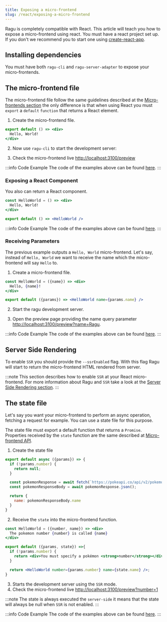 ```yaml
---
title: Exposing a micro-frontend
slug: /react/exposing-a-micro-frontend
---
```


Ragu is completely compatible with React. This article will teach you how to expose a micro-frontend using react.
You must have a react project set up. If you don't we recommend you to start one using
[create-react-app](https://github.com/facebook/create-react-app).

## Installing dependencies

You must have both `ragu-cli` and `ragu-server-adapter` to expose your micro-frontends.


<PackageManager
  npm="install ragu-cli ragu-react-server-adapter --save-dev"
  yarn="add ragu-cli ragu-react-server-adapter --dev"
/>

## The micro-frontend file

The micro-frontend file follow the same guidelines described at the [Micro-frontends section](/micro-frontends) the
only difference is that when using React you must `export` a `default` `function` that returns a React element.

1. Create the micro-frontend file.

  ```jsx title="my-mfe.js"
  export default () => <div>
    Hello, World!
  </div>
  ```

2. Now use `ragu-cli` to start the development server:

  <PackageManager binExecution={true} both="ragu-cli dev --file my-mfe.js" />

3. Check the micro-frontend live [http://localhost:3100/preview](http://localhost:3100/preview)

  :::info Code Example
  The code of the examples above can be found [here](https://github.com/ragu-framework/docs/tree/main/examples/react/exposing).
  :::

### Exposing a React Component

You also can return a React component.

```jsx title="my-mfe.js"
const HelloWorld = () => <div>
  Hello, World!
</div>

export default () => <HelloWorld />
```

:::info Code Example
The code of the examples above can be found [here](https://github.com/ragu-framework/docs/tree/main/examples/react/exposing-component).
:::

### Receiving Parameters

The previous example outputs a `Hello, World` micro-frontend. Let's say, instead of
`Hello, World` we want to receive the name which the micro-frontend will say `Hello` to.

1. Create a micro-frontend file.
  ```jsx title="my-mfe.js"
  const HelloWorld = ({name}) => <div>
    Hello, {name}!
  </div>

  export default ({params}) => <HelloWorld name={params.name} />
  ```

2. Start the ragu development server.

  <PackageManager binExecution={true} both="ragu-cli dev --file my-mfe.js" />

3. Open the preview page providing the name query parameter [http://localhost:3100/preview?name=Ragu](http://localhost:3100/preview?name=Ragu).

  :::info Code Example
  The code of the examples above can be found [here](https://github.com/ragu-framework/docs/tree/main/examples/react/receiving-params).
  :::

## Server Side Rendering

To enable `SSR` you should provide the `--ssrEnabled` flag.
With this flag Ragu will start to return the micro-frontend HTML rendered from server.

:::note
This section describes how to enable `SSR` at your React micro-frontend. For more information about Ragu and `SSR`
take a look at the [Server Side Rendering section](/docs/server-side-rendering).
:::

## The state file

Let's say you want your micro-frontend to perform an async operation, fetching a request for example. You can use
a state file for this purpose.

The state file must export a default function that returns a `Promise`.
Properties received by the `state` function are the same described at
[Micro-frontend API](/docs/micro-frontends#receiving-parameters).

1. Create the state file

  ```js title="state.js"
  export default async ({params}) => {
    if (!params.number) {
      return null;
    }

    const pokemonResponse = await fetch(`https://pokeapi.co/api/v2/pokemon/${params.number}`);
    const pokemonResponseBody = await pokemonResponse.json();

    return {
      name: pokemonResponseBody.name
    }
  }
  ```

2. Receive the `state` into the micro-frontend function.

  ```jsx title="my-mfe.js"
  const HelloWorld = ({number, name}) => <div>
    The pokemon number {number} is called {name}
  </div>

  export default ({params, state}) =>{
    if (!params.number) {
      return <div>You must specify a pokémon <strong>number</strong></div>
    }

    return <HelloWorld number={params.number} name={state.name} />;
  }
  ```

3. Starts the development server using the `SSR` mode. <PackageManager binExecution={true} both="ragu-cli dev --file my-mfe.js --stateFile state.js --ssrEnabled" />
4. Check the micro-frontend live [http://localhost:3100/preview?number=1](http://localhost:3100/preview?number=1)

  :::note
  The state is always executed the `server-side` it means that the state will always be null when `SSR` is not enabled.
  :::

  :::info Code Example
  The code of the examples above can be found [here](https://github.com/ragu-framework/docs/tree/main/examples/react/state).
  :::
